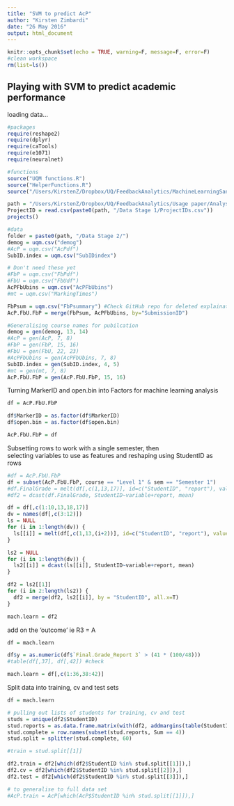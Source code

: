 ```yaml
---
title: "SVM to predict AcP"
author: "Kirsten Zimbardi"
date: "26 May 2016"
output: html_document
---
```


```r
knitr::opts_chunk$set(echo = TRUE, warning=F, message=F, error=F)
#clean workspace
rm(list=ls())
```

## Playing with SVM to predict academic performance

loading data...  
```r
#packages
require(reshape2)
require(dplyr)
require(caTools)
require(e1071)
require(neuralnet)

#functions
source("UQM functions.R")
source("HelperFunctions.R")
source("/Users/KirstenZ/Dropbox/UQ/FeedbackAnalytics/MachineLearningSandbox/HelperFunctionsMachineLearning.R")

path = "/Users/KirstenZ/Dropbox/UQ/FeedbackAnalytics/Usage paper/Analysis"
ProjectID = read.csv(paste0(path, "/Data Stage 1/ProjectIDs.csv"))
projects()

#data
folder = paste0(path, "/Data Stage 2/")
demog = uqm.csv("demog")
#AcP = uqm.csv("AcPdf")
SubID.index = uqm.csv("SubIDindex")

# Don't need these yet
#FbP = uqm.csv("FbPdf")
#FbU = uqm.csv("FbUdf")
AcPFbUbins = uqm.csv("AcPFbUbins")
#mt = uqm.csv("MarkingTimes")

FbPsum = uqm.csv("FbPsummary") #Check GitHub repo for deleted explaination
AcP.FbU.FbP = merge(FbPsum, AcPFbUbins, by="SubmissionID")

#Generalising course names for pubilcation
demog = gen(demog, 13, 14)
#AcP = gen(AcP, 7, 8)
#FbP = gen(FbP, 15, 16)
#FbU = gen(FbU, 22, 23)
#AcPFbUbins = gen(AcPFbUbins, 7, 8)
SubID.index = gen(SubID.index, 4, 5)
#mt = gen(mt, 7, 8)
AcP.FbU.FbP = gen(AcP.FbU.FbP, 15, 16)

```


Turning MarkerID and open.bin into Factors for machine learning analysis  
```r
df = AcP.FbU.FbP

df$MarkerID = as.factor(df$MarkerID)
df$open.bin = as.factor(df$open.bin)

AcP.FbU.FbP = df
```

Subsetting rows to work with a single semester, then  
selecting variables to use as features and reshaping using StudentID as rows  
```r
#df = AcP.FbU.FbP
df = subset(AcP.FbU.FbP, course == "Level 1" & sem == "Semester 1")
#df.FinalGrade = melt(df[,c(1,13,17)], id=c("StudentID", "report"), value.name="Final.Grade")
#df2 = dcast(df.FinalGrade, StudentID~variable+report, mean)

df = df[,c(1:10,13,18,17)]
dv = names(df[,c(3:12)])
ls = NULL
for (i in 1:length(dv)) {
  ls[[i]] = melt(df[,c(1,13,(i+2))], id=c("StudentID", "report"), value.name=dv[i])
}

ls2 = NULL
for (i in 1:length(dv)) {
  ls2[[i]] = dcast(ls[[i]], StudentID~variable+report, mean)
}

df2 = ls2[[1]]
for (i in 2:length(ls2)) {
  df2 = merge(df2, ls2[[i]], by = "StudentID", all.x=T)
}

mach.learn = df2

```

add on the 'outcome' ie R3 = A  
```r
df = mach.learn

df$y = as.numeric(df$`Final.Grade_Report 3` > (41 * (100/48)))
#table(df[,37], df[,42]) #check

mach.learn = df[,c(1:36,38:42)]

```

Split data into training, cv and test sets  
```r
df = mach.learn

# pulling out lists of students for training, cv and test
studs = unique(df2$StudentID)
stud.reports = as.data.frame.matrix(with(df2, addmargins(table(StudentID, report),2)))
stud.complete = row.names(subset(stud.reports, Sum == 4))
stud.split = splitter(stud.complete, 60)

#train = stud.split[[1]]

df2.train = df2[which(df2$StudentID %in% stud.split[[1]]),]
df2.cv = df2[which(df2$StudentID %in% stud.split[[2]]),]
df2.test = df2[which(df2$StudentID %in% stud.split[[3]]),]

# to generalise to full data set
#AcP.train = AcP[which(AcP$StudentID %in% stud.split[[1]]),]

```






